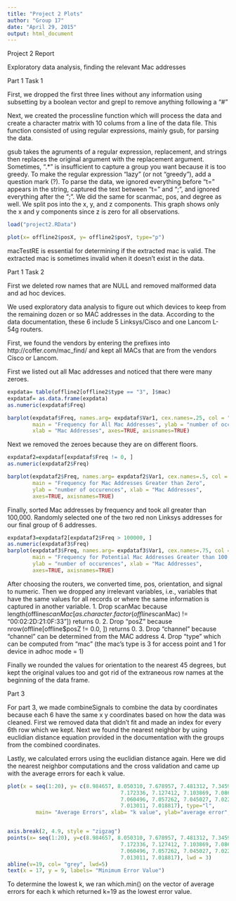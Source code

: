```yaml
---
title: "Project 2 Plots"
author: "Group 17"
date: "April 29, 2015"
output: html_document
---
```


Project 2 Report

Exploratory data analysis, finding the relevant Mac addresses

Part 1 Task 1 

First, we dropped the first three lines without any information using subsetting by a boolean vector and grepl to remove anything following a "#"

Next, we created the processline function which will process the data and create a character matrix with 10 colums from a line of the data file. This function consisted of using regular expressions, mainly gsub, for parsing the data. 

gsub takes the agruments of a regular expression, replacement, and strings then replaces the original argument with the replacement argument. Sometimes, ".*" is insufficient to capture a group you want because it is too greedy. To make the regular expression "lazy" (or not "greedy"), add a question mark (?). To parse the data, we ignored everything before "t=" appears in the string, captured the text between "t=" and ";", and ignored everything after the ";". We did the same for scanmac, pos, and degree as well. We split pos into the x, y, and z components. This graph shows only the x and y components since z is zero for all observations. 
  

```r
load("project2.RData")

plot(x= offline2$posX, y= offline2$posY, type="p")


```

macTestRE is essential for determining if the extracted mac is valid. The extracted mac is sometimes invalid when it doesn't exist in the data. 
 

Part 1 Task 2 

First we deleted row names that are NULL and removed malformed data and ad hoc devices.

We used exploratory data analysis to figure out which devices to keep from the remaining dozen or so MAC addresses in the data. According to the data documentation, these 6 include 5 Linksys/Cisco and one Lancom L-54g routers.
 
First, we found the vendors by entering the prefixes into http://coffer.com/mac_find/ and kept all MACs that are from the vendors Cisco or Lancom.
 
First we listed out all Mac addresses and noticed that there were many zeroes.

```r

expdata= table(offline2[offline2$type == "3", ]$mac)
expdataf= as.data.frame(expdata)
as.numeric(expdataf$Freq)

barplot(expdataf$Freq, names.arg= expdataf$Var1, cex.names=.25, col = "slateblue1", 
        main = "Frequency for All Mac Addresses", ylab = "number of occurences", 
        xlab = "Mac Addresses", axes=TRUE, axisnames=TRUE)
```
  
Next we removed the zeroes because they are on different floors.

```r
expdataf2=expdataf[expdataf$Freq != 0, ]
as.numeric(expdataf2$Freq)

barplot(expdataf2$Freq, names.arg= expdataf2$Var1, cex.names=.5, col = "slateblue2", 
        main = "Frequency for Mac Addresses Greater than Zero", 
        ylab = "number of occurences", xlab = "Mac Addresses", 
        axes=TRUE, axisnames=TRUE)
```  
 
Finally, sorted Mac addresses by frequency and took all greater than 100,000. Randomly selected one of the two red non Linksys addresses for our final group of 6 addresses. 

```r
expdataf3=expdataf2[expdataf2$Freq > 100000, ]
as.numeric(expdataf3$Freq)
barplot(expdataf3$Freq, names.arg= expdataf3$Var1, cex.names=.75, col = c("red", "red", "slateblue3", "slateblue3", "slateblue3", "slateblue3", "slateblue3"), 
        main = "Frequency for Potential Mac Addresses Greater than 100,000", 
        ylab = "number of occurences", xlab = "Mac Addresses", 
        axes=TRUE, axisnames=TRUE)


```
 
After choosing the routers, we converted time, pos, orientation, and signal to numeric. Then we dropped any irrelevant variables, i.e., variables that have the same values for all records or where the same information is captured in another variable.
1. Drop scanMac because length(offline$scanMac[as.character.factor(offline$scanMac) != "00:02:2D:21:0F:33"]) returns 0.
2. Drop "posZ" because nrow(offline[offline$posZ != 0.0, ]) returns 0.
3. Drop "channel" because "channel" can be determined from the MAC address
4. Drop "type" which can be computed from "mac" (the mac's type is 3 for access point and 1 for device in adhoc mode = 1)
  
Finally we rounded the values for orientation to the nearest 45 degrees, but kept the original values too and got rid of the extraneous row names at the beginning of the data frame.

Part 3

For part 3, we made combineSignals to combine the data by coordinates because each 6 have the same x y coordinates based on how the data was cleaned. First we removed data that didn't fit and made an index for every 6th row which we kept. Next we found the nearest neighbor by using euclidian distance equation provided in the documentation with the groups from the combined coordinates. 

Lastly, we calculated errors using the euclidian distance again. Here we did the nearest neighbor computations and the cross validation and came up with the average errors for each k value.

```r

plot(x = seq(1:20), y= c(8.984657, 8.050310, 7.678957, 7.481312, 7.345998, 7.236572, 
                                    7.172336, 7.127412, 7.103869, 7.086165, 7.082385, 7.072182, 
                                    7.060496, 7.057262, 7.045027, 7.022970, 7.021125, 7.019217,
                                    7.013011, 7.018817), type="l",
         main= "Average Errors", xlab= "k value", ylab="average error", lwd = 3, ylim = c(5,10))


axis.break(2, 4.9, style = "zigzag")
points(x= seq(1:20), y=c(8.984657, 8.050310, 7.678957, 7.481312, 7.345998, 7.236572, 
                                    7.172336, 7.127412, 7.103869, 7.086165, 7.082385, 7.072182, 
                                    7.060496, 7.057262, 7.045027, 7.022970, 7.021125, 7.019217,
                                    7.013011, 7.018817), lwd = 3)
abline(v=19, col= "grey", lwd=5)
text(x = 17, y = 9, labels= "Minimum Error Value")


```

To determine the lowest k, we ran which.min() on the vector of average errors for each k which returned k=19 as the lowest error value.
